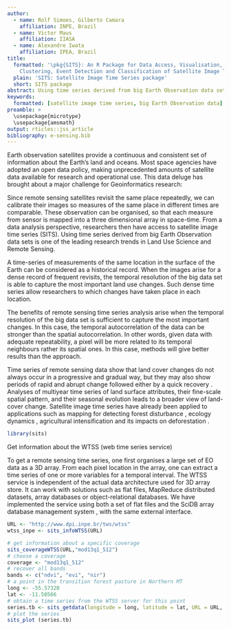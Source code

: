 ```yaml
---
author: 
  - name: Rolf Simoes, Gilberto Camara
    affiliation: INPE, Brazil
  - name: Victor Maus
    affiliation: IIASA
  - name: Alexandre Iwata
    affiliation: IPEA, Brazil
title:
  formatted: '\pkg{SITS}: An R Package for Data Access, Visualisation, Filtering,
    Clustering, Event Detection and Classification of Satellite Image Time Series'
  plain: 'SITS: Satellite Image Time Series package'
  short: SITS package
abstract: Using time series derived from big Earth Observation data sets is one of the leading research trends in Land Use Science and Remote Sensing. One of the more promising uses of satellite time series is its application for classification of land use and land cover, since our growing demand for natural resources has caused major environmental impacts. Given this motivation, this package provides a set of tools for data access, filtering, clustering and classification of satellite image time series.
keywords:
  formatted: [satellite image time series, big Earth Observation data]
preamble: >
  \usepackage{microtype} 
  \usepackage{amsmath}
output: rticles::jss_article
bibliography: e-sensing.bib
---
```


\section{Introduction}
Earth observation satellites provide a continuous and consistent set of information about the Earth’s land and oceans. Most space agencies have adopted an open data policy, making unprecedented amounts of satellite data available for research and operational use. This data deluge has brought about a major challenge for Geoinformatics research: \textit{How to design and build technologies that allow the Earth observation community to analyse big data sets?}

Since remote sensing satellites revisit the same place repeatedly, we can calibrate their images so measures of the same place in different times are comparable. These observation can be organised, so that each measure from sensor is mapped into a three dimensional array in space-time. From a data analysis perspective, researchers then have access to satellite image time series (SITS). Using time series derived from big Earth Observation data sets is one of the leading research trends in Land Use Science and Remote Sensing.

A time-series of measurements of the same location in the surface of the Earth can be considered as a historical record. When the images arise for a dense record of frequent revisits, the temporal resolution of the big data set is able to capture the most important land use changes. Such dense time series allow researchers to  which changes have taken place in each location. 

The benefits of remote sensing time series analysis arise when the temporal resolution of the big data set is sufficient to capture the most important changes. In this case, the temporal autocorrelation of the data can be stronger than the spatial autocorrelation. In other words, given data with adequate repeatability, a pixel will be more related to its temporal neighbours rather its spatial ones. In this case, \textit{time-first, space-later} methods will give better results than the \textit{space-first, time-later} approach.


Time series of remote sensing data show that land cover changes do not always occur in a progressive and gradual way, but they may also show periods of rapid and abrupt change followed either by a quick recovery \citep{Lambin2006}. Analyses of multiyear time series of land surface attributes, their fine-scale spatial pattern, and their seasonal evolution leads to a broader view of land-cover change. Satellite image time series have already been applied to applications such as mapping for detecting forest disturbance \citep{Kennedy2010}, ecology dynamics \citep{Pasquarella2016}, agricultural intensification \citep{Galford2008} and its impacts on deforestation \citep{Arvor2012}.

```r
library(sits)
```

\section{Using the WTSS service} 

Get information about the WTSS (web time series service)

To get a remote sensing time series, one first organises a large set of EO data as a 3D array. From each pixel location in the array, one can extract a time series of one or more variables for a temporal interval. The WTSS service is independent of the actual data architecture used for 3D array store. It can work with solutions such as flat files, MapReduce distributed datasets, array databases or object-relational databases. We have implemented the service using both a set of flat files and the SciDB array database management system \citep{Stonebraker2013}, with the same external interface. 
```r
URL <- "http://www.dpi.inpe.br/tws/wtss"
wtss_inpe <- sits_infoWTSS(URL)
```


```r
# get information about a specific coverage
sits_coverageWTSS(URL,"mod13q1_512")
# choose a coverage
coverage <- "mod13q1_512"
# recover all bands
bands <- c("ndvi", "evi", "nir")
# a point in the transition forest pasture in Northern MT
long <- -55.57320
lat <- -11.50566
# obtain a time series from the WTSS server for this point
series.tb <- sits_getdata(longitude = long, latitude = lat, URL = URL, coverage = "mod13q1_512", bands = bands)
# plot the series
sits_plot (series.tb)
```

